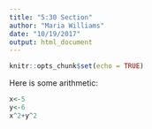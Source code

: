 ```yaml
---
title: "5:30 Section"
author: "Maria Williams"
date: "10/19/2017"
output: html_document
---
```


```r
knitr::opts_chunk$set(echo = TRUE)
```

Here is some arithmetic:
```r
x<-5
y<-6
x^2+y^2
```

